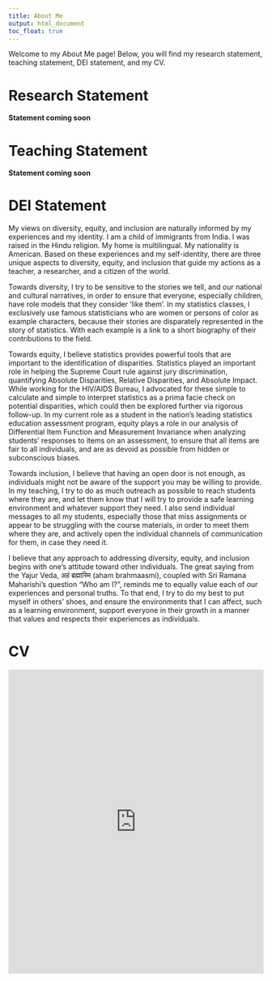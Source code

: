 ```yaml
---
title: About Me
output: html_document
toc_float: true
---
```


Welcome to my About Me page! Below, you will find my research statement, teaching statement, DEI statement, and my CV. 

# Research Statement

**Statement coming soon**

# Teaching Statement

**Statement coming soon**

# DEI Statement

My views on diversity, equity, and inclusion are naturally informed by my experiences and my identity. I am a child of immigrants from India. I was raised in the Hindu religion. My home is multilingual. My nationality is American. Based on these experiences and my self-identity, there are three unique aspects to diversity, equity, and inclusion that guide my actions as a teacher, a researcher, and a citizen of the world.

Towards diversity, I try to be sensitive to the stories we tell, and our national and cultural narratives, in order to ensure that everyone, especially children, have role models that they consider 'like them'. In my statistics classes, I exclusively use famous statisticians who are women or persons of color as example characters, because their stories are disparately represented in the story of statistics. With each example is a link to a short biography of their contributions to the field.

<!-- This para needs some work -->
Towards equity, I believe statistics provides powerful tools that are important to the identification of disparities. Statistics played an important role in helping the Supreme Court rule against jury discrimination, quantifying Absolute Disparities, Relative Disparities, and Absolute Impact. While working for the HIV/AIDS Bureau, I advocated for these simple to calculate and simple to interpret statistics as a prima facie check on potential disparities, which could then be explored further via rigorous follow-up. In my current role as a student in the nation's leading statistics education assessment program, equity plays a role in our analysis of Differential Item Function and Measurement Invariance when analyzing students’ responses to items on an assessment, to ensure that all items are fair to all individuals, and are as devoid as possible from hidden or subconscious biases.

Towards inclusion, I believe that having an open door is not enough, as individuals might not be aware of the support you may be willing to provide. In my teaching, I try to do as much outreach as possible to reach students where they are, and let them know that I will try to provide a safe learning environment and whatever support they need. I also send individual messages to all my students, especially those that miss assignments or appear to be struggling with the course materials, in order to meet them where they are, and actively open the individual channels of communication for them, in case they need it.

I believe that any approach to addressing diversity, equity, and inclusion begins with one’s attitude toward other individuals. The great saying from the Yajur Veda, अहं ब्रह्मास्मि (aham brahmaasmi), coupled with Sri Ramana Maharishi’s question "Who am I?", reminds me to equally value each of our experiences and personal truths. To that end, I try to do my best to put myself in others’ shoes, and ensure the environments that I can affect, such as a learning environment, support everyone in their growth in a manner that values and respects their experiences as individuals. 

# CV

<embed 
  src="https://github.com/RaoVNV/RaoVNV.github.io/blob/main/RaoVNV_CV.pdf" type="application/pdf" 
  width="100%" 
  height="600px" 
/>
